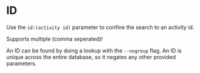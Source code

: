 # ID

Use the `id:(activity id)` parameter to confine the search to an activity id.

Supports multiple (comma seperated)!

An ID can be found by doing a lookup with the `--nogroup` flag. An ID is unique across the entire database, so it negates any other provided parameters.